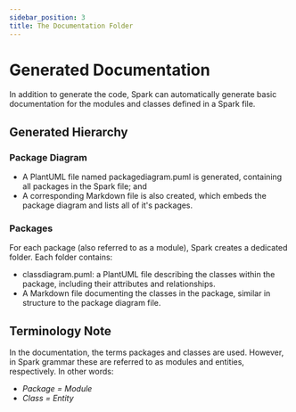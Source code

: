 ```yaml
---
sidebar_position: 3
title: The Documentation Folder
---
```


# Generated Documentation
In addition to generate the code, Spark can automatically generate basic documentation for the modules and classes defined in a Spark file.

## Generated Hierarchy
### Package Diagram
- A PlantUML file named packagediagram.puml is generated, containing all packages in the Spark file; and
- A corresponding Markdown file is also created, which embeds the package diagram and lists all of it's packages.

### Packages
For each package (also referred to as a module), Spark creates a dedicated folder.
Each folder contains:
- classdiagram.puml: a PlantUML file describing the classes within the package, including their attributes and relationships.
- A Markdown file documenting the classes in the package, similar in structure to the package diagram file.

## Terminology Note
In the documentation, the terms packages and classes are used.
However, in Spark grammar these are referred to as modules and entities, respectively.
In other words:
- *Package = Module*  
- *Class = Entity*